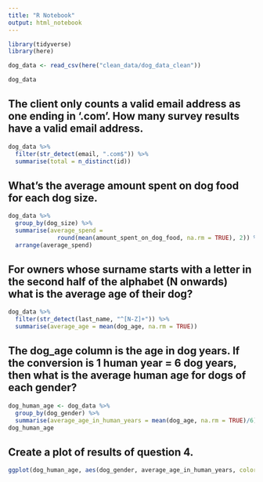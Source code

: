 ```yaml
---
title: "R Notebook"
output: html_notebook
---
```


```r
library(tidyverse)
library(here)

dog_data <- read_csv(here("clean_data/dog_data_clean"))
```

```r
dog_data
```

## The client only counts a valid email address as one ending in ‘.com’. How many survey results have a valid email address.
```r
dog_data %>% 
  filter(str_detect(email, ".com$")) %>% 
  summarise(total = n_distinct(id))
```

## What’s the average amount spent on dog food for each dog size.
```r
dog_data %>% 
  group_by(dog_size) %>% 
  summarise(average_spend =
              round(mean(amount_spent_on_dog_food, na.rm = TRUE), 2)) %>% 
  arrange(average_spend)
```


## For owners whose surname starts with a letter in the second half of the alphabet (N onwards) what is the average age of their dog?
```r
dog_data %>% 
  filter(str_detect(last_name, "^[N-Z]+")) %>% 
  summarise(average_age = mean(dog_age, na.rm = TRUE))
```

## The dog_age column is the age in dog years. If the conversion is 1 human year = 6 dog years, then what is the average human age for dogs of each gender?
```r
dog_human_age <- dog_data %>% 
  group_by(dog_gender) %>% 
  summarise(average_age_in_human_years = mean(dog_age, na.rm = TRUE)/6)
dog_human_age
```

## Create a plot of results of question 4.
```r
ggplot(dog_human_age, aes(dog_gender, average_age_in_human_years, color = dog_gender, fill = dog_gender)) + geom_col()
```
